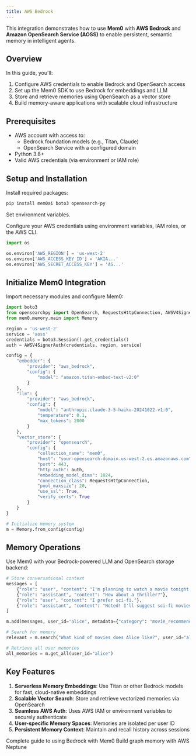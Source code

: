 ```yaml
---
title: AWS Bedrock
---
```


This integration demonstrates how to use **Mem0** with **AWS Bedrock** and **Amazon OpenSearch Service (AOSS)** to enable persistent, semantic memory in intelligent agents.

## Overview

In this guide, you'll:

1. Configure AWS credentials to enable Bedrock and OpenSearch access
2. Set up the Mem0 SDK to use Bedrock for embeddings and LLM
3. Store and retrieve memories using OpenSearch as a vector store
4. Build memory-aware applications with scalable cloud infrastructure

## Prerequisites

- AWS account with access to:
  - Bedrock foundation models (e.g., Titan, Claude)
  - OpenSearch Service with a configured domain
- Python 3.8+
- Valid AWS credentials (via environment or IAM role)

## Setup and Installation

Install required packages:

```bash
pip install mem0ai boto3 opensearch-py
```

Set environment variables.

Configure your AWS credentials using environment variables, IAM roles, or the AWS CLI.

```python
import os

os.environ['AWS_REGION'] = 'us-west-2'
os.environ['AWS_ACCESS_KEY_ID'] = 'AKIA...'
os.environ['AWS_SECRET_ACCESS_KEY'] = 'AS...'
```

## Initialize Mem0 Integration

Import necessary modules and configure Mem0:

```python
import boto3
from opensearchpy import OpenSearch, RequestsHttpConnection, AWSV4SignerAuth
from mem0.memory.main import Memory

region = 'us-west-2'
service = 'aoss'
credentials = boto3.Session().get_credentials()
auth = AWSV4SignerAuth(credentials, region, service)

config = {
    "embedder": {
        "provider": "aws_bedrock",
        "config": {
            "model": "amazon.titan-embed-text-v2:0"
        }
    },
    "llm": {
        "provider": "aws_bedrock",
        "config": {
            "model": "anthropic.claude-3-5-haiku-20241022-v1:0",
            "temperature": 0.1,
            "max_tokens": 2000
        }
    },
    "vector_store": {
        "provider": "opensearch",
        "config": {
            "collection_name": "mem0",
            "host": "your-opensearch-domain.us-west-2.es.amazonaws.com",
            "port": 443,
            "http_auth": auth,
            "embedding_model_dims": 1024,
            "connection_class": RequestsHttpConnection,
            "pool_maxsize": 20,
            "use_ssl": True,
            "verify_certs": True
        }
    }
}

# Initialize memory system
m = Memory.from_config(config)
```

## Memory Operations

Use Mem0 with your Bedrock-powered LLM and OpenSearch storage backend:

```python
# Store conversational context
messages = [
    {"role": "user", "content": "I'm planning to watch a movie tonight. Any recommendations?"},
    {"role": "assistant", "content": "How about a thriller?"},
    {"role": "user", "content": "I prefer sci-fi."},
    {"role": "assistant", "content": "Noted! I'll suggest sci-fi movies next time."}
]

m.add(messages, user_id="alice", metadata={"category": "movie_recommendations"})

# Search for memory
relevant = m.search("What kind of movies does Alice like?", user_id="alice")

# Retrieve all user memories
all_memories = m.get_all(user_id="alice")
```

## Key Features

1. **Serverless Memory Embeddings**: Use Titan or other Bedrock models for fast, cloud-native embeddings
2. **Scalable Vector Search**: Store and retrieve vectorized memories via OpenSearch
3. **Seamless AWS Auth**: Uses AWS IAM or environment variables to securely authenticate
4. **User-specific Memory Spaces**: Memories are isolated per user ID
5. **Persistent Memory Context**: Maintain and recall history across sessions

<CardGroup cols={2}>
  <Card title="AWS Bedrock Cookbook" icon="aws" href="/cookbooks/integrations/aws-bedrock">
    Complete guide to using Bedrock with Mem0
  </Card>
  <Card title="Neptune Analytics Cookbook" icon="database" href="/cookbooks/integrations/neptune-analytics">
    Build graph memory with AWS Neptune
  </Card>
</CardGroup>

